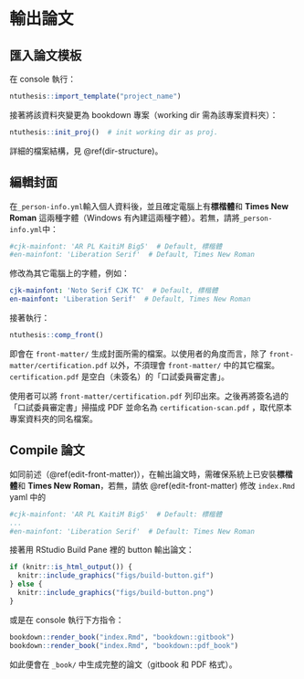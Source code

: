 # 輸出論文 {#export-thesis}

## 匯入論文模板 {#import-template}

在 console 執行：
```r
ntuthesis::import_template("project_name")
```

接著將該資料夾變更為 bookdown 專案（working dir 需為該專案資料夾）：
```r
ntuthesis::init_proj()  # init working dir as proj.
```

詳細的檔案結構，見 \@ref(dir-structure)。

## 編輯封面 {#edit-front-matter}

在`_person-info.yml`輸入個人資料後，並且確定電腦上有**標楷體**和 **Times New Roman** 這兩種字體（Windows 有內建這兩種字體）。若無，請將`_person-info.yml`中：
```yaml
#cjk-mainfont: 'AR PL KaitiM Big5'  # Default, 標楷體
#en-mainfont: 'Liberation Serif'  # Default, Times New Roman
```

修改為其它電腦上的字體，例如：
```yaml
cjk-mainfont: 'Noto Serif CJK TC'  # Default, 標楷體
en-mainfont: 'Liberation Serif'  # Default, Times New Roman
```

接著執行：
```r
ntuthesis::comp_front()
```

即會在 `front-matter/` 生成封面所需的檔案。以使用者的角度而言，除了 `front-matter/certification.pdf` 以外，不須理會 `front-matter/` 中的其它檔案。`certification.pdf` 是空白（未簽名）的「口試委員審定書」。

使用者可以將 `front-matter/certification.pdf` 列印出來。之後再將簽名過的「口試委員審定書」掃描成 PDF 並命名為 `certification-scan.pdf` ，取代原本專案資料夾的同名檔案。


## Compile 論文 {#compile-thesis}

如同前述（\@ref(edit-front-matter)），在輸出論文時，需確保系統上已安裝**標楷體**和 **Times New Roman**，若無，請依 \@ref(edit-front-matter) 修改 `index.Rmd` yaml 中的

```yaml
#cjk-mainfont: 'AR PL KaitiM Big5'  # Default: 標楷體
...
#en-mainfont: 'Liberation Serif'  # Default: Times New Roman
```


接著用 RStudio Build Pane 裡的 button 輸出論文：

```r
if (knitr::is_html_output()) {
  knitr::include_graphics("figs/build-button.gif")
} else {
  knitr::include_graphics("figs/build-button.png")
}
```

或是在 console 執行下方指令：
```r
bookdown::render_book("index.Rmd", "bookdown::gitbook")
bookdown::render_book("index.Rmd", "bookdown::pdf_book")
```

如此便會在 `_book/` 中生成完整的論文（gitbook 和 PDF 格式）。


